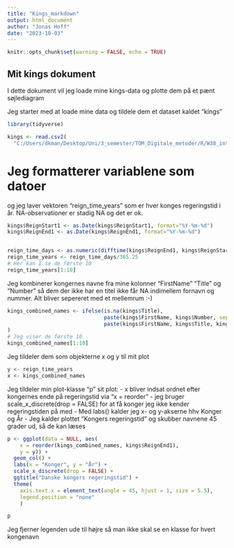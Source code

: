 ---
title: "Kings_markdown"
output: html_document
author: "Jonas Hoff"
date: "2023-10-03"
---

```{r setup, include=FALSE}
knitr::opts_chunk$set(warning = FALSE, echo = TRUE)
```

## Mit kings dokument

I dette dokument vil jeg loade mine kings-data og plotte dem på et pænt søjlediagram

Jeg starter med at loade mine data og tildele dem et dataset kaldet "kings"

```{r kings, message=FALSE}
library(tidyverse)

kings <- read.csv2(
  "C:/Users/dkman/Desktop/Uni/3_semester/TOM_Digitale_metoder/R/W38_intro_to_R/data/Kings.csv", na = "NA")

```

# Jeg formatterer variablene som datoer 
og jeg laver vektoren "reign_time_years" som er hver konges regeringstid i år. NA-observationer er stadig NA og det er ok.

```{r}

kings$ReignStart1 <- as.Date(kings$ReignStart1, format="%Y-%m-%d")
kings$ReignEnd1 <- as.Date(kings$ReignEnd1, format="%Y-%m-%d")


reign_time_days <- as.numeric(difftime(kings$ReignEnd1, kings$ReignStart1, units = "days"))
reign_time_years <- reign_time_days/365.25
# Her kan I se de første 10
reign_time_years[1:10]

```
Jeg kombinerer kongernes navne fra mine kolonner "FirstName" "Title" og "Number" så dem der ikke har en titel ikke får NA indimellem fornavn og nummer.
Alt bliver sepereret med et mellemrum :-) 
```{r}

kings_combined_names <- ifelse(is.na(kings$Title),
                               paste(kings$FirstName, kings$Number, sep = " "),
                               paste(kings$FirstName, kings$Title, kings$Number, sep = " ")
)
# Jeg viser de første 10
kings_combined_names[1:10]
```
Jeg tildeler dem som objekterne x og y til mit plot
```{r}

y <- reign_time_years
x <- kings_combined_names

```
Jeg tildeler min plot-klasse "p" sit plot:
  - x bliver indsat ordnet efter kongernes ende på regeringstid via "x = reorder"
  - jeg bruger scale_x_discrete(drop = FALSE) for at få konger jeg ikke kender regeringstiden på med
  - Med labs() kalder jeg x- og y-akserne hhv Konger og År
  - Jeg kalder plottet "Kongers regeringstid" og skubber navnene 45 grader ud, så de kan læses

```{r, out.width="100%"}

p <- ggplot(data = NULL, aes(
    x = reorder(kings_combined_names, kings$ReignEnd1), 
    y = y)) +
  geom_col() +
  labs(x = "Konger", y = "År") +
  scale_x_discrete(drop = FALSE) +
  ggtitle("Danske kongers regeringstid") + 
  theme(
    axis.text.x = element_text(angle = 45, hjust = 1, size = 5.5),
    legend.position = "none" 
    ) 

p
```

Jeg fjerner legenden ude til højre så man ikke skal se en klasse for hvert kongenavn


